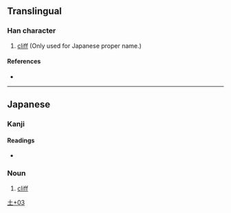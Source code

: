 {{character info/new}}
==Translingual==

===Han character===
{{Han char|rn=32|rad=土|as=03|sn=6|four=|canj=GU,XGU|ids=⿰土山}}

# [[cliff]] (Only used for Japanese proper name.)

====References====
* {{Han ref|kx=0224.181|hdz=10419.061|uh=5738|ud=22328}}

----

==Japanese==

===Kanji===
{{ja-kanji|grade=|rs=土03}}

====Readings====
* {{ja-readings|on=|kun=[[やま]] (yama), [[まま]] (mama)}}

===Noun===
{{ja-noun|まま}}

# [[cliff]]

[[Category:Japanese-only CJKV Characters|土+03]]